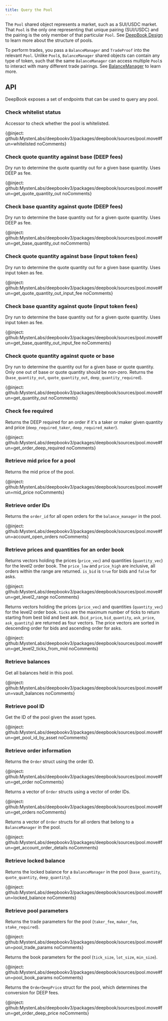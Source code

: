 ```yaml
---
title: Query the Pool
---
```


The `Pool` shared object represents a market, such as a SUI/USDC market. That `Pool` is the only one representing that unique pairing (SUI/USDC) and the pairing is the only member of that particular `Pool`. See [DeepBook Design](./design.mdx#pool) to learn more about the structure of pools.

To perform trades, you pass a `BalanceManager` and `TradeProof` into the relevant `Pool`. Unlike `Pool`s, `BalanceManager` shared objects can contain any type of token, such that the same `BalanceManager` can access multiple `Pool`s to interact with many different trade pairings. See [BalanceManager](./balance-manager.mdx) to learn more.

## API

DeepBook exposes a set of endpoints that can be used to query any pool.

### Check whitelist status

Accessor to check whether the pool is whitelisted.

{@inject: github:MystenLabs/deepbookv3/packages/deepbook/sources/pool.move#fun=whitelisted noComments}

### Check quote quantity against base (DEEP fees)

Dry run to determine the quote quantity out for a given base quantity. Uses DEEP as fee.

{@inject: github:MystenLabs/deepbookv3/packages/deepbook/sources/pool.move#fun=get_quote_quantity_out noComments}

### Check base quantity against quote (DEEP fees)

Dry run to determine the base quantity out for a given quote quantity. Uses DEEP as fee.

{@inject: github:MystenLabs/deepbookv3/packages/deepbook/sources/pool.move#fun=get_base_quantity_out noComments}

### Check quote quantity against base (input token fees)

Dry run to determine the quote quantity out for a given base quantity. Uses input token as fee.

{@inject: github:MystenLabs/deepbookv3/packages/deepbook/sources/pool.move#fun=get_quote_quantity_out_input_fee noComments}

### Check base quantity against quote (input token fees)

Dry run to determine the base quantity out for a given quote quantity. Uses input token as fee.

{@inject: github:MystenLabs/deepbookv3/packages/deepbook/sources/pool.move#fun=get_base_quantity_out_input_fee noComments}

### Check quote quantity against quote or base

Dry run to determine the quantity out for a given base or quote quantity. Only one out of base or quote quantity should be non-zero. Returns the (`base_quantity_out`, `quote_quantity_out`, `deep_quantity_required`).

{@inject: github:MystenLabs/deepbookv3/packages/deepbook/sources/pool.move#fun=get_quantity_out noComments}

### Check fee required

Returns the DEEP required for an order if it's a taker or maker given quantity and price (`deep_required_taker`, `deep_required_maker`).

{@inject: github:MystenLabs/deepbookv3/packages/deepbook/sources/pool.move#fun=get_order_deep_required noComments}

### Retrieve mid price for a pool

Returns the mid price of the pool.

{@inject: github:MystenLabs/deepbookv3/packages/deepbook/sources/pool.move#fun=mid_price noComments}

### Retrieve order IDs

Returns the `order_id` for all open orders for the `balance_manager` in the pool.

{@inject: github:MystenLabs/deepbookv3/packages/deepbook/sources/pool.move#fun=account_open_orders noComments}

### Retrieve prices and quantities for an order book

Returns vectors holding the prices (`price_vec`) and quantities (`quantity_vec`) for the level2 order book. The `price_low` and `price_high` are inclusive, all orders within the range are returned. `is_bid` is `true` for bids and `false` for asks.

{@inject: github:MystenLabs/deepbookv3/packages/deepbook/sources/pool.move#fun=get_level2_range noComments}

Returns vectors holding the prices (`price_vec`) and quantities (`quantity_vec`) for the level2 order book. `ticks` are the maximum number of ticks to return starting from best bid and best ask. (`bid_price`, `bid_quantity`, `ask_price`, `ask_quantity`) are returned as four vectors. The price vectors are sorted in descending order for bids and ascending order for asks.

{@inject: github:MystenLabs/deepbookv3/packages/deepbook/sources/pool.move#fun=get_level2_ticks_from_mid noComments}

### Retrieve balances

Get all balances held in this pool.

{@inject: github:MystenLabs/deepbookv3/packages/deepbook/sources/pool.move#fun=vault_balances noComments}

### Retrieve pool ID

Get the ID of the pool given the asset types.

{@inject: github:MystenLabs/deepbookv3/packages/deepbook/sources/pool.move#fun=get_pool_id_by_asset noComments}

### Retrieve order information

Returns the `Order` struct using the order ID.

{@inject: github:MystenLabs/deepbookv3/packages/deepbook/sources/pool.move#fun=get_order noComments}

Returns a vector of `Order` structs using a vector of order IDs.

{@inject: github:MystenLabs/deepbookv3/packages/deepbook/sources/pool.move#fun=get_orders noComments}

Returns a vector of `Order` structs for all orders that belong to a `BalanceManager` in the pool.

{@inject: github:MystenLabs/deepbookv3/packages/deepbook/sources/pool.move#fun=get_account_order_details noComments}

### Retrieve locked balance

Returns the locked balance for a `BalanceManager` in the pool (`base_quantity`, `quote_quantity`, `deep_quantity`).

{@inject: github:MystenLabs/deepbookv3/packages/deepbook/sources/pool.move#fun=locked_balance noComments}

### Retrieve pool parameters

Returns the trade parameters for the pool (`taker_fee`, `maker_fee`, `stake_required`).

{@inject: github:MystenLabs/deepbookv3/packages/deepbook/sources/pool.move#fun=pool_trade_params noComments}

Returns the book parameters for the pool (`tick_size`, `lot_size`, `min_size`).

{@inject: github:MystenLabs/deepbookv3/packages/deepbook/sources/pool.move#fun=pool_book_params noComments}

Returns the `OrderDeepPrice` struct for the pool, which determines the conversion for DEEP fees.

{@inject: github:MystenLabs/deepbookv3/packages/deepbook/sources/pool.move#fun=get_order_deep_price noComments}
